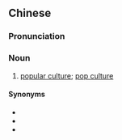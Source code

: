==Chinese==
{{zh-forms|type=22}}

===Pronunciation===
{{zh-pron
|m=pǔjí wénhuà
|cat=n
}}

===Noun===
{{zh-noun}}

# [[popular culture]]; [[pop culture]]

====Synonyms====
* {{zh-l|大眾文化}}
* {{zh-l|流行文化}}
* {{zh-l|通俗文化}}